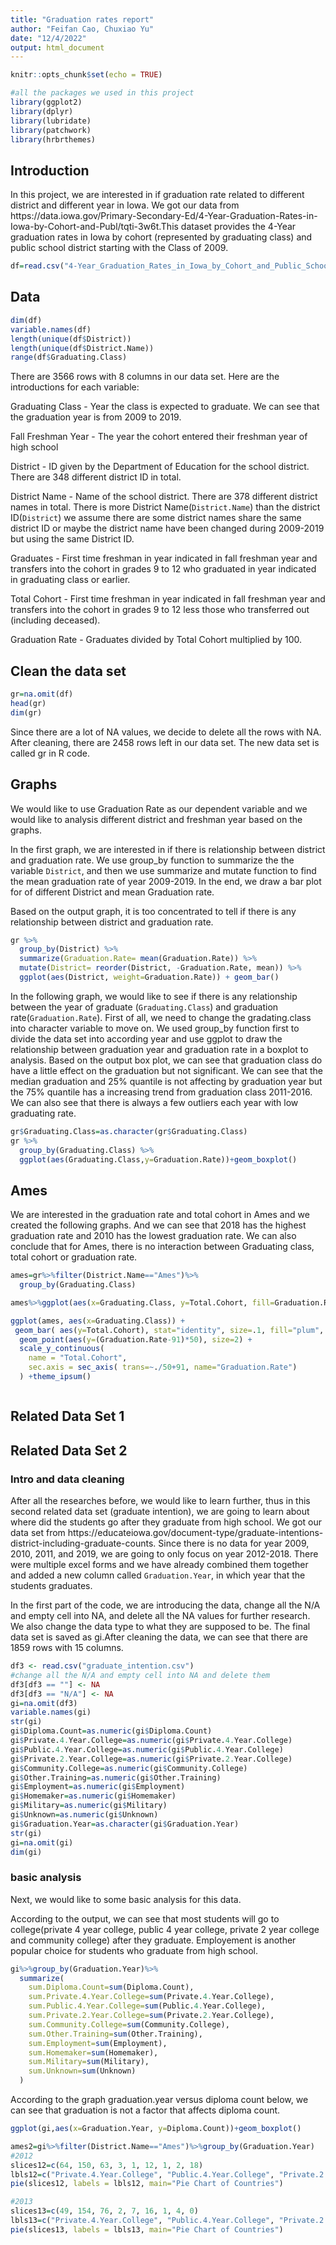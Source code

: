 ```yaml
---
title: "Graduation rates report"
author: "Feifan Cao, Chuxiao Yu"
date: "12/4/2022"
output: html_document
---
```


```r
knitr::opts_chunk$set(echo = TRUE)
```

```r
#all the packages we used in this project
library(ggplot2)
library(dplyr)
library(lubridate)
library(patchwork) 
library(hrbrthemes)
```

## Introduction
In this project, we are interested in if graduation rate related to different district and different year in Iowa. We got our data from https://data.iowa.gov/Primary-Secondary-Ed/4-Year-Graduation-Rates-in-Iowa-by-Cohort-and-Publ/tqti-3w6t.This dataset provides the 4-Year graduation rates in Iowa by cohort (represented by graduating class) and public school district starting with the Class of 2009.
```r
df=read.csv("4-Year_Graduation_Rates_in_Iowa_by_Cohort_and_Public_School_District.csv")
```


## Data  
```r
dim(df)
variable.names(df)
length(unique(df$District)) 
length(unique(df$District.Name))
range(df$Graduating.Class)

```

There are 3566 rows with 8 columns in our data set. Here are the introductions for each variable:

Graduating Class - Year the class is expected to graduate. We can see that the graduation year is from 2009 to 2019.

Fall Freshman Year - The year the cohort entered their freshman year of high school

District - ID given by the Department of Education for the school district. There are 348 different district ID in total.

District Name - Name of the school district. There are  378 different district names in total. There is more District Name(`District.Name`) than the district ID(`District`) we assume there are some district names share the same district ID or maybe the district name have been changed during 2009-2019 but using the same District ID.

Graduates - First time freshman in year indicated in fall freshman year and transfers into the cohort in grades 9 to 12 who graduated in year indicated in graduating class or earlier. 

Total Cohort - First time freshman in year indicated in fall freshman year and transfers into the cohort in grades 9 to 12 less those who transferred out (including deceased). 

Graduation Rate - Graduates divided by Total Cohort multiplied by 100.

## Clean the data set
```r
gr=na.omit(df)
head(gr)
dim(gr)
```
Since there are a lot of NA values, we decide to delete all the rows with NA. After cleaning, there are 2458 rows left in our data set. The new data set is called gr in R code.

## Graphs
We would like to use Graduation Rate as our dependent variable and we would like to analysis different district and freshman year based on the graphs. 

In the first graph, we are interested in if there is relationship between district and graduation rate. We use group_by function to summarize the the variable `District`, and then we use summarize and mutate function to find the mean graduation rate of year 2009-2019. In the end, we draw a bar plot for of different District and mean Graduation rate.

Based on the output graph, it is too concentrated to tell if there is any relationship between district and graduation rate.
```r
gr %>% 
  group_by(District) %>% 
  summarize(Graduation.Rate= mean(Graduation.Rate)) %>%
  mutate(District= reorder(District, -Graduation.Rate, mean)) %>%
  ggplot(aes(District, weight=Graduation.Rate)) + geom_bar()
```

In the following graph, we would like to see if there is any relationship between the year of graduate (`Graduating.Class`) and graduation rate(`Graduation.Rate`). First of all, we need to  change the gradating.class into character variable to move on. We used group_by function first to divide the data set into according year and use ggplot to draw the relationship between graduation year and graduation rate in a boxplot to analysis. 
Based on the output box plot, we can see that graduation class do have a little effect on the graduation but not significant. We can see that the median graduation and 25% quantile is not affecting by graduation year but the 75% quantile has a increasing trend from graduation class 2011-2016. We can also see that there is always a few outliers each year with low graduating rate.
```r
gr$Graduating.Class=as.character(gr$Graduating.Class)
gr %>% 
  group_by(Graduating.Class) %>% 
  ggplot(aes(Graduating.Class,y=Graduation.Rate))+geom_boxplot()
```

## Ames
We are interested in the graduation rate and total cohort in Ames and we created the following graphs. And we can see that 2018 has the highest graduation rate and 2010 has the lowest graduation rate. We can also conclude that for Ames, there is no interaction between Graduating class, total cohort or graduation rate.
```r
ames=gr%>%filter(District.Name=="Ames")%>%
  group_by(Graduating.Class)

ames%>%ggplot(aes(x=Graduating.Class, y=Total.Cohort, fill=Graduation.Rate))+geom_bar(stat="identity")

ggplot(ames, aes(x=Graduating.Class)) +
 geom_bar( aes(y=Total.Cohort), stat="identity", size=.1, fill="plum", alpha=.4)+ 
  geom_point(aes(y=(Graduation.Rate-91)*50), size=2) +
  scale_y_continuous(
    name = "Total.Cohort",
    sec.axis = sec_axis( trans=~./50+91, name="Graduation.Rate")
  ) +theme_ipsum()



```

## Related Data Set 1




## Related Data Set 2

### Intro and data cleaning
After all the researches before, we would like to learn further, thus in this second related data set (graduate intention), we are going to learn about where did the students go after they graduate from high school. We got our data set from https://educateiowa.gov/document-type/graduate-intentions-district-including-graduate-counts. Since there is no data for year 2009, 2010, 2011, and 2019, we are going to only focus on year 2012-2018. There were multiple excel forms and we have already combined them together and added a new column called `Graduation.Year`, in which year that the students graduates.

In the first part of the code, we are introducing the data, change all the N/A and empty cell into NA, and delete all the NA values for further research. We also change the data type to what they are supposed to be. The final data set is saved as gi.After cleaning the data, we can see that there are 1859 rows with 15 columns.
```r
df3 <- read.csv("graduate_intention.csv")
#change all the N/A and empty cell into NA and delete them
df3[df3 == ""] <- NA
df3[df3 == "N/A"] <- NA
gi=na.omit(df3)
variable.names(gi)
str(gi)
gi$Diploma.Count=as.numeric(gi$Diploma.Count)
gi$Private.4.Year.College=as.numeric(gi$Private.4.Year.College)
gi$Public.4.Year.College=as.numeric(gi$Public.4.Year.College)
gi$Private.2.Year.College=as.numeric(gi$Private.2.Year.College)
gi$Community.College=as.numeric(gi$Community.College)
gi$Other.Training=as.numeric(gi$Other.Training)
gi$Employment=as.numeric(gi$Employment)
gi$Homemaker=as.numeric(gi$Homemaker)
gi$Military=as.numeric(gi$Military)
gi$Unknown=as.numeric(gi$Unknown)
gi$Graduation.Year=as.character(gi$Graduation.Year)
str(gi)
gi=na.omit(gi)
dim(gi)
```

### basic analysis
Next, we would like to some basic analysis for this data. 

According to the output, we can see that most students will go to college(private 4 year college, public 4 year college, private 2 year college and community college) after they graduate. Employement is another popular choice for students who graduate from high school.
```r
gi%>%group_by(Graduation.Year)%>%
  summarize(
    sum.Diploma.Count=sum(Diploma.Count),
    sum.Private.4.Year.College=sum(Private.4.Year.College),
    sum.Public.4.Year.College=sum(Public.4.Year.College),
    sum.Private.2.Year.College=sum(Private.2.Year.College),
    sum.Community.College=sum(Community.College),
    sum.Other.Training=sum(Other.Training),
    sum.Employment=sum(Employment),
    sum.Homemaker=sum(Homemaker),
    sum.Military=sum(Military),
    sum.Unknown=sum(Unknown)
  )
```
According to the graph graduation.year versus diploma count below, we can see that graduation is not a factor that affects diploma count.
```r
ggplot(gi,aes(x=Graduation.Year, y=Diploma.Count))+geom_boxplot()
```

```r
ames2=gi%>%filter(District.Name=="Ames")%>%group_by(Graduation.Year)
#2012
slices12=c(64, 150, 63, 3, 1, 12, 1, 2, 18)
lbls12=c("Private.4.Year.College", "Public.4.Year.College", "Private.2.Year.College", "Community.College", "Other.Training","Employment", "Homemaker",  "Military", "Unknown" )
pie(slices12, labels = lbls12, main="Pie Chart of Countries")

#2013
slices13=c(49, 154, 76, 2, 7, 16, 1, 4, 0)
lbls13=c("Private.4.Year.College", "Public.4.Year.College", "Private.2.Year.College", "Community.College", "Other.Training","Employment", "Homemaker",  "Military", "Unknown" )
pie(slices13, labels = lbls13, main="Pie Chart of Countries")
```

